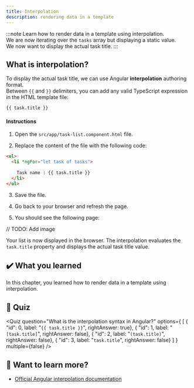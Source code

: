 ```yaml
---
title: Interpolation
description: rendering data in a template
---
```



:::note
Learn how to render data in a template using interpolation.  
We are now iterating over the `tasks` array but displaying a static value.      
We now want to display the actual task title.
:::

## What is interpolation?

To display the actual task title, we can use Angular **interpolation** authoring format.  
Between `{{` and `}}` delimiters, you can add any valid TypeScript expression in the HTML template file:

```html
{{ task.title }}
```

#### Instructions

1. Open the `src/app/task-list.component.html` file.

2. Replace the content of the file with the following code:

```html ins={"Add interpolation and pass it the task.title property": 3-4}
<ul>
  <li *ngFor="let task of tasks">
      
    Task name : {{ task.title }}
  </li>
</ul>
```

3. Save the file.

4. Go back to your browser and refresh the page.

5. You should see the following page:

// TODO: Add image

Your list is now displayed in the browser.
The interpolation evaluates the `task.title` property and displays the actual task title value.

## ✔️ What you learned

In this chapter, you learned how to render data in a template using interpolation.

## 🚦 Quiz

<Quiz
    question="What is the interpolation syntax in Angular?"
    options={
        [
            { "id": 0, label: "`{{ task.title }}`", rightAnswer: true},
            { "id": 1, label: "`[task.title]`", rightAnswer: false},
            { "id": 2, label: "`(task.title)`", rightAnswer: false},
            { "id": 3, label: "`task.title`", rightAnswer: false}
        ]
    }
    multiple={false}
/>

## 🔎 Want to learn more?

- <a href="https://angular.dev/guide/templates/interpolation" target="_blank">Official Angular interpolation documentation</a>
